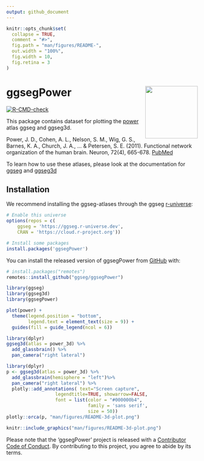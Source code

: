 ```yaml
---
output: github_document
---
```


<!-- README.md is generated from README.Rmd. Please edit that file -->

```r
knitr::opts_chunk$set(
  collapse = TRUE,
  comment = "#>",
  fig.path = "man/figures/README-",
  out.width = "100%",
  fig.width = 10, 
  fig.retina = 3
)
```

# ggsegPower <img src='man/figures/logo.png' align="right" height="138.5" />

<!-- badges: start -->
[![R-CMD-check](https://github.com/ggseg/ggsegPower/workflows/R-CMD-check/badge.svg)](https://github.com/ggseg/ggsegPower/actions)
<!-- badges: end -->

This package contains dataset for plotting the [power](add url here) atlas ggseg and ggseg3d. 

Power, J. D., Cohen, A. L., Nelson, S. M., Wig, G. S., Barnes, K. A., Church, J. A., ... & Petersen, S. E. (2011). Functional network organization of the human brain. Neuron, 72(4), 665-678.
[PubMed](https://www.ncbi.nlm.nih.gov/pmc/articles/PMC3222858/)

To learn how to use these atlases, please look at the documentation for [ggseg](https://ggseg.github.io/ggseg/) and [ggseg3d](https://ggseg.github.io/ggseg3d)

## Installation

We recommend installing the ggseg-atlases through the ggseg [r-universe](https://ggseg.r-universe.dev/ui#builds):

```r
# Enable this universe
options(repos = c(
    ggseg = 'https://ggseg.r-universe.dev',
    CRAN = 'https://cloud.r-project.org'))

# Install some packages
install.packages('ggsegPower')
```

You can install the released version of ggsegPower from [GitHub](https://github.com/) with:

``` r
# install.packages("remotes")
remotes::install_github("ggseg/ggsegPower")
```

```r
library(ggseg)
library(ggseg3d)
library(ggsegPower)

plot(power) +
  theme(legend.position = "bottom", 
        legend.text = element_text(size = 9)) +
  guides(fill = guide_legend(ncol = 6))

```

```r
library(dplyr)
ggseg3d(atlas = power_3d) %>% 
  add_glassbrain() %>% 
  pan_camera("right lateral")
```

```r
library(dplyr)
p <- ggseg3d(atlas = power_3d) %>%
  add_glassbrain(hemisphere = "left")%>%
  pan_camera("right lateral") %>%
  plotly::add_annotations( text="Screen capture",
                  legendtitle=TRUE, showarrow=FALSE,
                  font = list(color = "#000000b4",
                              family = 'sans serif',
                              size = 50))
plotly::orca(p, "man/figures/README-3d-plot.png")
```

```r
knitr::include_graphics("man/figures/README-3d-plot.png")
```

Please note that the 'ggsegPower' project is released with a
[Contributor Code of Conduct](CODE_OF_CONDUCT.md).
By contributing to this project, you agree to abide by its terms.
